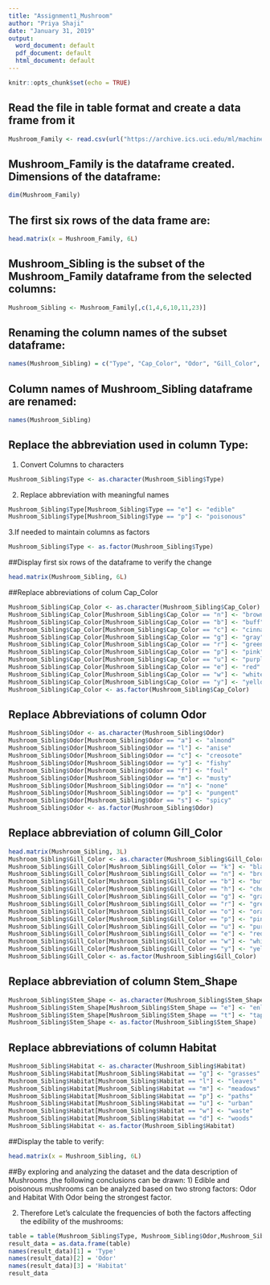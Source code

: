 ---
title: "Assignment1_Mushroom"
author: "Priya Shaji"
date: "January 31, 2019"
output:
  word_document: default
  pdf_document: default
  html_document: default
---

```{r setup, include=FALSE}
knitr::opts_chunk$set(echo = TRUE)
```

## Read the file in table format and create a data frame from it
```{r}
Mushroom_Family <- read.csv(url("https://archive.ics.uci.edu/ml/machine-learning-databases/mushroom/agaricus-lepiota.data"), header = FALSE)

```
## Mushroom_Family is the dataframe created. Dimensions of the dataframe:
```{r}
dim(Mushroom_Family)
```
## The first six rows of the data frame are:
```{r}
head.matrix(x = Mushroom_Family, 6L)

```
## Mushroom_Sibling is the subset of the Mushroom_Family dataframe from the selected columns:
```{r}
Mushroom_Sibling <- Mushroom_Family[,c(1,4,6,10,11,23)]

```
## Renaming the column names of the subset dataframe:
```{r}
names(Mushroom_Sibling) = c("Type", "Cap_Color", "Odor", "Gill_Color", "Stem_Shape","Habitat")

```
## Column names of Mushroom_Sibling dataframe are renamed:
```{r}
names(Mushroom_Sibling)

```

## Replace the abbreviation used in column Type:
1. Convert Columns to characters
```{r}
Mushroom_Sibling$Type <- as.character(Mushroom_Sibling$Type)

```
2. Replace abbreviation with meaningful names
```{r}
Mushroom_Sibling$Type[Mushroom_Sibling$Type == "e"] <- "edible"
Mushroom_Sibling$Type[Mushroom_Sibling$Type == "p"] <- "poisonous"

```
3.If needed to maintain columns as factors 
```{r}
Mushroom_Sibling$Type <- as.factor(Mushroom_Sibling$Type)

```
##Display first six rows of the dataframe to verify the change
```{r}
head.matrix(Mushroom_Sibling, 6L)

```
##Replace abbreviations of colum Cap_Color 
```{r}
Mushroom_Sibling$Cap_Color <- as.character(Mushroom_Sibling$Cap_Color)
Mushroom_Sibling$Cap_Color[Mushroom_Sibling$Cap_Color == "n"] <- "brown"
Mushroom_Sibling$Cap_Color[Mushroom_Sibling$Cap_Color == "b"] <- "buff"
Mushroom_Sibling$Cap_Color[Mushroom_Sibling$Cap_Color == "c"] <- "cinnamon"
Mushroom_Sibling$Cap_Color[Mushroom_Sibling$Cap_Color == "g"] <- "gray"
Mushroom_Sibling$Cap_Color[Mushroom_Sibling$Cap_Color == "r"] <- "green"
Mushroom_Sibling$Cap_Color[Mushroom_Sibling$Cap_Color == "p"] <- "pink"
Mushroom_Sibling$Cap_Color[Mushroom_Sibling$Cap_Color == "u"] <- "purple"
Mushroom_Sibling$Cap_Color[Mushroom_Sibling$Cap_Color == "e"] <- "red"
Mushroom_Sibling$Cap_Color[Mushroom_Sibling$Cap_Color == "w"] <- "white"
Mushroom_Sibling$Cap_Color[Mushroom_Sibling$Cap_Color == "y"] <- "yellow"
Mushroom_Sibling$Cap_Color <- as.factor(Mushroom_Sibling$Cap_Color)

```
## Replace Abbreviations of column Odor
```{r}
Mushroom_Sibling$Odor <- as.character(Mushroom_Sibling$Odor)
Mushroom_Sibling$Odor[Mushroom_Sibling$Odor == "a"] <- "almond"
Mushroom_Sibling$Odor[Mushroom_Sibling$Odor == "l"] <- "anise"
Mushroom_Sibling$Odor[Mushroom_Sibling$Odor == "c"] <- "creosote"
Mushroom_Sibling$Odor[Mushroom_Sibling$Odor == "y"] <- "fishy"
Mushroom_Sibling$Odor[Mushroom_Sibling$Odor == "f"] <- "foul"
Mushroom_Sibling$Odor[Mushroom_Sibling$Odor == "m"] <- "musty"
Mushroom_Sibling$Odor[Mushroom_Sibling$Odor == "n"] <- "none"
Mushroom_Sibling$Odor[Mushroom_Sibling$Odor == "p"] <- "pungent"
Mushroom_Sibling$Odor[Mushroom_Sibling$Odor == "s"] <- "spicy"
Mushroom_Sibling$Odor <- as.factor(Mushroom_Sibling$Odor)

```

## Replace abbreviation of column Gill_Color
```{r}
head.matrix(Mushroom_Sibling, 3L)
Mushroom_Sibling$Gill_Color <- as.character(Mushroom_Sibling$Gill_Color)
Mushroom_Sibling$Gill_Color[Mushroom_Sibling$Gill_Color == "k"] <- "black"
Mushroom_Sibling$Gill_Color[Mushroom_Sibling$Gill_Color == "n"] <- "brown"
Mushroom_Sibling$Gill_Color[Mushroom_Sibling$Gill_Color == "b"] <- "buff"
Mushroom_Sibling$Gill_Color[Mushroom_Sibling$Gill_Color == "h"] <- "chocolate"
Mushroom_Sibling$Gill_Color[Mushroom_Sibling$Gill_Color == "g"] <- "gray"
Mushroom_Sibling$Gill_Color[Mushroom_Sibling$Gill_Color == "r"] <- "green"
Mushroom_Sibling$Gill_Color[Mushroom_Sibling$Gill_Color == "o"] <- "orange"
Mushroom_Sibling$Gill_Color[Mushroom_Sibling$Gill_Color == "p"] <- "pink"
Mushroom_Sibling$Gill_Color[Mushroom_Sibling$Gill_Color == "u"] <- "purple"
Mushroom_Sibling$Gill_Color[Mushroom_Sibling$Gill_Color == "e"] <- "red"
Mushroom_Sibling$Gill_Color[Mushroom_Sibling$Gill_Color == "w"] <- "white"
Mushroom_Sibling$Gill_Color[Mushroom_Sibling$Gill_Color == "y"] <- "yellow"
Mushroom_Sibling$Gill_Color <- as.factor(Mushroom_Sibling$Gill_Color)

```
## Replace abbreviation of column Stem_Shape
```{r}
Mushroom_Sibling$Stem_Shape <- as.character(Mushroom_Sibling$Stem_Shape)
Mushroom_Sibling$Stem_Shape[Mushroom_Sibling$Stem_Shape == "e"] <- "enlarging"
Mushroom_Sibling$Stem_Shape[Mushroom_Sibling$Stem_Shape == "t"] <- "tapering"
Mushroom_Sibling$Stem_Shape <- as.factor(Mushroom_Sibling$Stem_Shape)

```
## Replace abbreviations of column Habitat
```{r}
Mushroom_Sibling$Habitat <- as.character(Mushroom_Sibling$Habitat)
Mushroom_Sibling$Habitat[Mushroom_Sibling$Habitat == "g"] <- "grasses"
Mushroom_Sibling$Habitat[Mushroom_Sibling$Habitat == "l"] <- "leaves"
Mushroom_Sibling$Habitat[Mushroom_Sibling$Habitat == "m"] <- "meadows"
Mushroom_Sibling$Habitat[Mushroom_Sibling$Habitat == "p"] <- "paths"
Mushroom_Sibling$Habitat[Mushroom_Sibling$Habitat == "u"] <- "urban"
Mushroom_Sibling$Habitat[Mushroom_Sibling$Habitat == "w"] <- "waste"
Mushroom_Sibling$Habitat[Mushroom_Sibling$Habitat == "d"] <- "woods"
Mushroom_Sibling$Habitat <- as.factor(Mushroom_Sibling$Habitat)

```
##Display the table to verify:
```{r}
head.matrix(x = Mushroom_Sibling, 6L)

```
##By exploring and analyzing the dataset and the data description of Mushrooms ,the following conclusions can be drawn:
1) Edible and poisonous mushrooms can be analyzed based on two strong factors:
Odor and Habitat
With Odor being the strongest factor.

2) Therefore Let's calculate the frequencies of both the factors affecting the edibility of the mushrooms:
```{r}
table = table(Mushroom_Sibling$Type, Mushroom_Sibling$Odor,Mushroom_Sibling$Habitat)
result_data = as.data.frame(table)
names(result_data)[1] = 'Type'
names(result_data)[2] = 'Odor'
names(result_data)[3] = 'Habitat'
result_data
```


